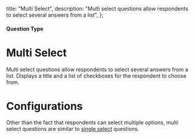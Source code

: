 
  title: "Multi Select",
  description: "Multi select questions allow respondents to select several answers from a list",
};

#### Question Type

# Multi Select

Multi select questions allow respondents to select several answers from a list. Displays a title and a list of checkboxes for the respondent to choose from.

<MdxImage
  src={MultiSelect}
  alt="Overview of Multi Select question type"
  quality="100"
  className="max-w-full rounded-lg sm:max-w-3xl"
/>

# Configurations

Other than the fact that respondents can select multiple options, multi select questions are similar to [single select](/global/question-types/single-select) questions.

